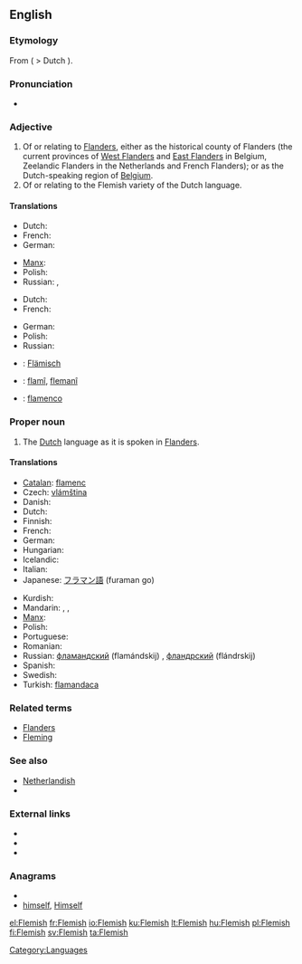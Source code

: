 {{wikipedia|dab=Flemish}}
{{also|flemish}}
==English==

===Etymology===
From {{etyl|dum}} {{term|Vlaemisch}} ( > Dutch {{term|Vlaamsch}}).

===Pronunciation===
* {{audio|en-us-Flemish.ogg|Audio (US)}}

===Adjective===
{{en-adj}}

# Of or relating to [[Flanders]], either as the historical county of Flanders (the current provinces of [[West Flanders]] and [[East Flanders]] in Belgium, Zeelandic Flanders in the Netherlands and French Flanders); or as the Dutch-speaking region of [[Belgium]].
# Of or relating to the Flemish variety of the Dutch language.

====Translations====
{{trans-top|of or relating to Flanders}}
* Dutch: {{t+|nl|Vlaams}}
* French: {{t+|fr|flamand}}
* German: {{t-|de|flämisch}}
{{trans-mid}}
* [[Manx]]: {{t-|gv|Flandrynagh|xs=Manx}}
* Polish: {{t-|pl|flamandzki|m}}
* Russian: {{t|ru|фламандский|tr=flamándskij}}, {{t|ru|фландрский|tr=flándrskij}}
{{trans-bottom}}

{{trans-top|of or relating to the Flemish variety of the Dutch language}}
* Dutch: {{t+|nl|Vlaams}}
* French: {{t+|fr|flamand}}
{{trans-mid}}
* German: {{t-|de|flämisch}}
* Polish: {{t-|pl|flamandzki|m}}
* Russian: {{t|ru|фламандский|tr=flamándskij}}
{{trans-bottom}}

{{checktrans-top}}
* {{ttbc|German}}: [[Flämisch]]
{{trans-mid}}
* {{ttbc|Kurdish}}: [[flamî]], [[flemanî]]
* {{ttbc|Spanish}}: [[flamenco]] {{m}}
{{trans-bottom}}

===Proper noun===
{{en-proper noun}}

# The [[Dutch]] language as it is spoken in [[Flanders]].

====Translations====
{{trans-top|the Dutch language as it is spoken in Flanders}}
* [[Catalan]]: [[flamenc]]
* Czech: [[vlámština]] {{f}}
* Danish: {{t|da|flamsk}}
* Dutch: {{t+|nl|Vlaams|n}}
* Finnish: {{t+|fi|flaami}}
* French: {{t+|fr|flamand|m}}
* German: {{t-|de|Flämisch|n}}
* Hungarian: {{t+|hu|flamand}}
* Icelandic: {{t+|is|flæmska|f}}
* Italian: {{t-|it|fiammingo|m}}
* Japanese: [[フラマン語]] (furaman go)
{{trans-mid}}
* Kurdish: {{t+|ku|flamî|f}}
* Mandarin: {{zh-tsp|佛蘭芒語|佛兰芒语|Fólánmángyŭ}}, {{zh-zh-p|弗拉茫|Fúlāmáng}}, {{zh-tsp|佛蘭芒|佛兰芒|Fólánmáng}}
* [[Manx]]: {{t-|gv|Flandrynish|f|xs=Manx}}
* Polish: {{t-|pl|flamandzki|m}}
* Portuguese: {{t+|pt|flamengo|m}}
* Romanian: {{t-|ro|flamand|m}}
* Russian: [[фламандский]] (flamándskij) {{m}}, [[фландрский]] (flándrskij) {{m}}
* Spanish: {{t+|es|flamenco|m}}
* Swedish: {{t+|sv|flamländska}}
* Turkish: [[flamandaca]]
{{trans-bottom}}

===Related terms===
* [[Flanders]]
* [[Fleming]]

===See also===
* [[Netherlandish]]
* {{langcat}}

===External links===
* {{ISO 639|3code=vls}}
* {{ethnologue|code=nld}}
* {{ethnologue|lang=Vlaams|code=vls}}

===Anagrams===
* {{alphagram|efhilms}}
* [[himself#English|himself]], [[Himself#English|Himself]]

[[Category:Languages]]

[[el:Flemish]]
[[fr:Flemish]]
[[io:Flemish]]
[[ku:Flemish]]
[[lt:Flemish]]
[[hu:Flemish]]
[[pl:Flemish]]
[[fi:Flemish]]
[[sv:Flemish]]
[[ta:Flemish]]